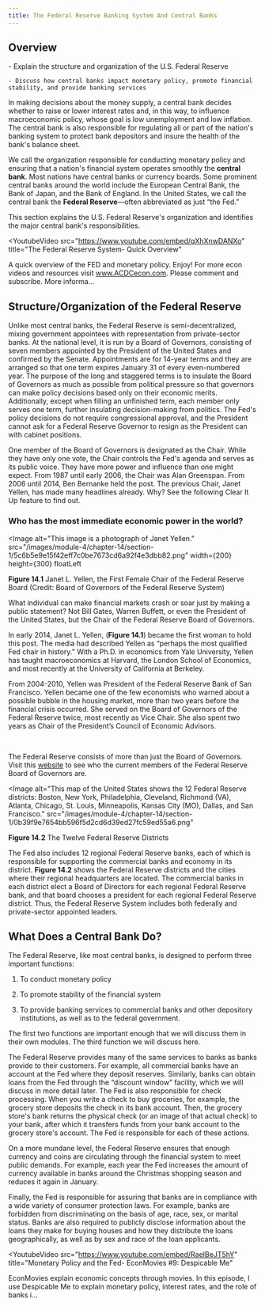 ```yaml
---
title: The Federal Reserve Banking System And Central Banks
---
```


## Overview

<Info title='By the end of this section, you will be able to:'>
    - Explain the structure and organization of the U.S. Federal Reserve

    - Discuss how central banks impact monetary policy, promote financial stability, and provide banking services

</Info>

In making decisions about the money supply, a central bank decides whether to raise or lower interest rates and, in this way, to influence macroeconomic policy, whose goal is low unemployment and low inflation. The central bank is also responsible for regulating all or part of the nation's banking system to protect bank depositors and insure the health of the bank's balance sheet.

We call the organization responsible for conducting monetary policy and ensuring that a nation's financial system operates smoothly the **central bank**. Most nations have central banks or currency boards. Some prominent central banks around the world include the European Central Bank, the Bank of Japan, and the Bank of England. In the United States, we call the central bank the **Federal Reserve**—often abbreviated as just “the Fed.”

This section explains the U.S. Federal Reserve's organization and identifies the major central bank's responsibilities.

<YoutubeVideo
  src="https://www.youtube.com/embed/qXhXnwDANXo"
  title="The Federal Reserve System- Quick Overview"
>
A quick overview of the FED and monetary policy. Enjoy! For more econ videos and resources visit www.ACDCecon.com. Please comment and subscribe. More informa...

</YoutubeVideo>

## Structure/Organization of the Federal Reserve

Unlike most central banks, the Federal Reserve is semi-decentralized, mixing government appointees with representation from private-sector banks. At the national level, it is run by a Board of Governors, consisting of seven members appointed by the President of the United States and confirmed by the Senate. Appointments are for 14-year terms and they are arranged so that one term expires January 31 of every even-numbered year. The purpose of the long and staggered terms is to insulate the Board of Governors as much as possible from political pressure so that governors can make policy decisions based only on their economic merits. Additionally, except when filling an unfinished term, each member only serves one term, further insulating decision-making from politics. The Fed's policy decisions do not require congressional approval, and the President cannot ask for a Federal Reserve Governor to resign as the President can with cabinet positions.

One member of the Board of Governors is designated as the Chair. While they have only one vote, the Chair controls the Fed's agenda and serves as its public voice. They have more power and influence than one might expect. From 1987 until early 2006, the Chair was Alan Greenspan. From 2006 until 2014, Ben Bernanke held the post. The previous Chair, Janet Yellen, has made many headlines already. Why? See the following Clear It Up feature to find out.

### Who has the most immediate economic power in the world?

<Image
  alt="This image is a photograph of Janet Yellen."
  src="/images/module-4/chapter-14/section-1/5c6b5e9e15f42eff7c0be7673cd6a92f4e3dbb82.png"
  width={200}
  height={300}
  floatLeft
>
  **Figure 14.1** Janet L. Yellen, the First Female Chair of the Federal Reserve
  Board (Credit: Board of Governors of the Federal Reserve System)
</Image>

What individual can make financial markets crash or soar just by making a public statement? Not Bill Gates, Warren Buffett, or even the President of the United States, but the Chair of the Federal Reserve Board of Governors.

In early 2014, Janet L. Yellen, (**Figure 14.1**) became the first woman to hold this post. The media had described Yellen as “perhaps the most qualified Fed chair in history.” With a Ph.D. in economics from Yale University, Yellen has taught macroeconomics at Harvard, the London School of Economics, and most recently at the University of California at Berkeley.

From 2004-2010, Yellen was President of the Federal Reserve Bank of San Francisco. Yellen became one of the few economists who warned about a possible bubble in the housing market, more than two years before the financial crisis occurred. She served on the Board of Governors of the Federal Reserve twice, most recently as Vice Chair. She also spent two years as Chair of the President’s Council of Economic Advisors.

<br />

The Federal Reserve consists of more than just the Board of Governors. Visit this [website](https://www.federalreserve.gov/aboutthefed.htm) to see who the current members of the Federal Reserve Board of Governors are.

<Image
  alt="This map of the United States shows the 12 Federal Reserve districts: Boston, New York, Philadelphia, Cleveland, Richmond (VA), Atlanta, Chicago, St. Louis, Minneapolis, Kansas City (MO), Dallas, and San Francisco."
  src="/images/module-4/chapter-14/section-1/0b39f9e7654bb596f5d2cd6d39ed27fc59ed55a6.png"
>
  **Figure 14.2** The Twelve Federal Reserve Districts
</Image>

The Fed also includes 12 regional Federal Reserve banks, each of which is responsible for supporting the commercial banks and economy in its district. **Figure 14.2** shows the Federal Reserve districts and the cities where their regional headquarters are located. The commercial banks in each district elect a Board of Directors for each regional Federal Reserve bank, and that board chooses a president for each regional Federal Reserve district. Thus, the Federal Reserve System includes both federally and private-sector appointed leaders.

## What Does a Central Bank Do?

The Federal Reserve, like most central banks, is designed to perform three important functions:

1. To conduct monetary policy

2. To promote stability of the financial system

3. To provide banking services to commercial banks and other depository institutions, as well as to the federal government.

The first two functions are important enough that we will discuss them in their own modules. The third function we will discuss here.

The Federal Reserve provides many of the same services to banks as banks provide to their customers. For example, all commercial banks have an account at the Fed where they deposit reserves. Similarly, banks can obtain loans from the Fed through the “discount window” facility, which we will discuss in more detail later. The Fed is also responsible for check processing. When you write a check to buy groceries, for example, the grocery store deposits the check in its bank account. Then, the grocery store's bank returns the physical check (or an image of that actual check) to your bank, after which it transfers funds from your bank account to the grocery store's account. The Fed is responsible for each of these actions.

On a more mundane level, the Federal Reserve ensures that enough currency and coins are circulating through the financial system to meet public demands. For example, each year the Fed increases the amount of currency available in banks around the Christmas shopping season and reduces it again in January.

Finally, the Fed is responsible for assuring that banks are in compliance with a wide variety of consumer protection laws. For example, banks are forbidden from discriminating on the basis of age, race, sex, or marital status. Banks are also required to publicly disclose information about the loans they make for buying houses and how they distribute the loans geographically, as well as by sex and race of the loan applicants.

<YoutubeVideo
  src="https://www.youtube.com/embed/RaeIBeJT5hY"
  title="Monetary Policy and the Fed- EconMovies #9: Despicable Me"
>

EconMovies explain economic concepts through movies. In this episode, I use Despicable Me to explain monetary policy, interest rates, and the role of banks i...

</YoutubeVideo>
